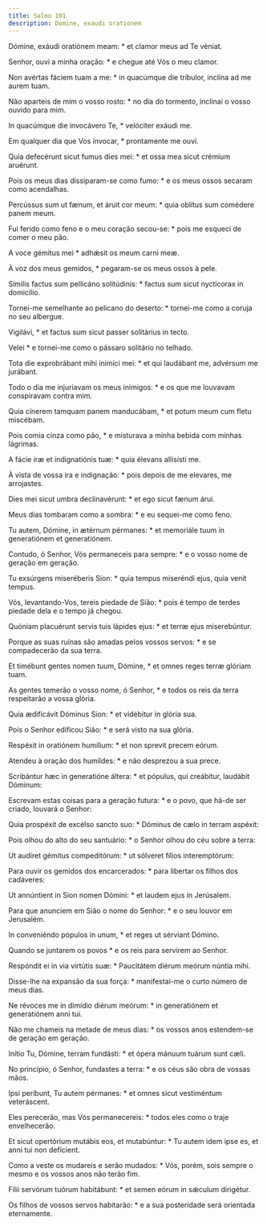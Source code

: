 ```yaml
---
title: Salmo 101
description: Domine, exaudi orationem
---
```


<div class="side-by-side not-content">

Dómine, exáudi oratiónem meam: * et clamor meus ad Te véniat.

Senhor, ouvi a minha oração: * e chegue até Vós o meu clamor.

Non avértas fáciem tuam a me: * in quacúmque die tríbulor, inclína ad me aurem tuam.

Não aparteis de mim o vosso rosto: * no dia do tormento, inclinai o vosso ouvido para mim.

In quacúmque die invocávero Te, * velóciter exáudi me.

Em qualquer dia que Vos invocar, * prontamente me ouvi.

Quia defecérunt sicut fumus dies mei: * et ossa mea sicut crémium aruérunt.

Pois os meus dias dissiparam-se como fumo: * e os meus ossos secaram como acendalhas.

Percússus sum ut fænum, et áruit cor meum: * quia oblítus sum comédere panem meum.

Fui ferido como feno e o meu coração secou-se: * pois me esqueci de comer o meu pão.

A voce gémitus mei * adhǽsit os meum carni meæ.

À voz dos meus gemidos, * pegaram-se os meus ossos à pele.

Símilis factus sum pellicáno solitúdinis: * factus sum sicut nyctícorax in domicílio.

Tornei-me semelhante ao pelicano do deserto: * tornei-me como a coruja no seu albergue.

Vigilávi, * et factus sum sicut passer solitárius in tecto.

Velei * e tornei-me como o pássaro solitário no telhado.

Tota die exprobrábant mihi inimíci mei: * et qui laudábant me, advérsum me jurábant.

Todo o dia me injuriavam os meus inimigos: * e os que me louvavam conspiravam contra mim.

Quia cínerem tamquam panem manducábam, * et potum meum cum fletu miscébam.

Pois comia cinza como pão, * e misturava a minha bebida com minhas lágrimas.

A fácie iræ et indignatiónis tuæ: * quia élevans allisísti me.

À vista de vossa ira e indignação: * pois depois de me elevares, me arrojastes.

Dies mei sicut umbra declinavérunt: * et ego sicut fænum árui.

Meus dias tombaram como a sombra: * e eu sequei-me como feno.

Tu autem, Dómine, in ætérnum pérmanes: * et memoriále tuum in generatiónem et generatiónem.

Contudo, ó Senhor, Vós permaneceis para sempre: * e o vosso nome de geração em geração.

Tu exsúrgens miseréberis Sion: * quia tempus miseréndi ejus, quia venit tempus.

Vós, levantando-Vos, tereis piedade de Sião: * pois é tempo de terdes piedade dela e o tempo já chegou.

Quóniam placuérunt servis tuis lápides ejus: * et terræ ejus miserebúntur.

Porque as suas ruínas são amadas pelos vossos servos: * e se compadecerão da sua terra.

Et timébunt gentes nomen tuum, Dómine, * et omnes reges terræ glóriam tuam.

As gentes temerão o vosso nome, ó Senhor, * e todos os reis da terra respeitarão a vossa glória.

Quia ædificávit Dóminus Sion: * et vidébitur in glória sua.

Pois o Senhor edificou Sião: * e será visto na sua glória.

Respéxit in oratiónem humílium: * et non sprevit precem eórum.

Atendeu à oração dos humildes: * e não desprezou a sua prece.

Scribántur hæc in generatióne áltera: * et pópulus, qui creábitur, laudábit Dóminum:

Escrevam estas coisas para a geração futura: * e o povo, que há-de ser criado, louvará o Senhor:

Quia prospéxit de excélso sancto suo: * Dóminus de cælo in terram aspéxit:

Pois olhou do alto do seu santuário: * o Senhor olhou do céu sobre a terra:

Ut audíret gémitus compeditórum: * ut sólveret fílios interemptórum:

Para ouvir os gemidos dos encarcerados: * para libertar os filhos dos cadáveres:

Ut annúntient in Sion nomen Dómini: * et laudem ejus in Jerúsalem.

Para que anunciem em Sião o nome do Senhor: * e o seu louvor em Jerusalém.

In conveniéndo pópulos in unum, * et reges ut sérviant Dómino.

Quando se juntarem os povos * e os reis para servirem ao Senhor.

Respóndit ei in via virtútis suæ: * Paucitátem diérum meórum núntia mihi.

Disse-lhe na expansão da sua força: * manifestai-me o curto número de meus dias.

Ne révoces me in dimídio diérum meórum: * in generatiónem et generatiónem anni tui.

Não me chameis na metade de meus dias: * os vossos anos estendem-se de geração em geração.

Inítio Tu, Dómine, terram fundásti: * et ópera mánuum tuárum sunt cæli.

No princípio, ó Senhor, fundastes a terra: * e os céus são obra de vossas mãos.

Ipsi períbunt, Tu autem pérmanes: * et omnes sicut vestiméntum veteráscent.

Eles perecerão, mas Vós permanecereis: * todos eles como o traje envelhecerão.

Et sicut opertórium mutábis eos, et mutabúntur: * Tu autem idem ipse es, et anni tui non defícient.

Como a veste os mudareis e serão mudados: * Vós, porém, sois sempre o mesmo e os vossos anos não terão fim.

Fílii servórum tuórum habitábunt: * et semen eórum in sǽculum dirigétur.

Os filhos de vossos servos habitarão: * e a sua posteridade será orientada eternamente.

</div>
